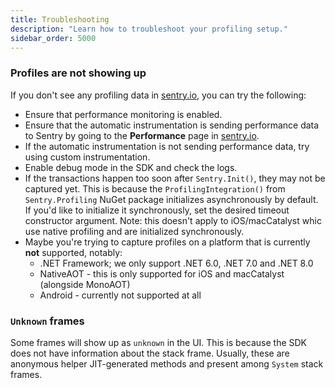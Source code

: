 ```yaml
---
title: Troubleshooting
description: "Learn how to troubleshoot your profiling setup."
sidebar_order: 5000
---
```


### Profiles are not showing up

If you don't see any profiling data in [sentry.io](https://sentry.io), you can try the following:

- Ensure that performance monitoring <PlatformLink to="/performance/">is enabled</PlatformLink>.
- Ensure that the automatic instrumentation is sending performance data to Sentry by going to the **Performance** page in [sentry.io](https://sentry.io).
- If the automatic instrumentation is not sending performance data, try using <PlatformLink to="/performance/instrumentation/custom-instrumentation">custom instrumentation</PlatformLink>.
- Enable <PlatformLink to="/configuration/options/#debug">debug mode</PlatformLink> in the SDK and check the logs.
- If the transactions happen too soon after `Sentry.Init()`, they may not be captured yet. 
  This is because the `ProfilingIntegration()` from `Sentry.Profiling` NuGet package initializes asynchronously by default. 
  If you'd like to initialize it synchronously, set the desired timeout constructor argument.
  Note: this doesn't apply to iOS/macCatalyst whic use native profiling and are initialized synchronously.
- Maybe you're trying to capture profiles on a platform that is currently **not** supported, notably:
  - .NET Framework; we only support .NET 6.0, .NET 7.0 and .NET 8.0
  - NativeAOT - this is only supported for iOS and macCatalyst (alongside MonoAOT)
  - Android - currently not supported at all

### `Unknown` frames

Some frames will show up as `unknown` in the UI. This is because the SDK does not have information about the stack frame. 
Usually, these are anonymous helper JIT-generated methods and present among `System` stack frames. 